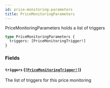 ```yaml
---
id: price-monitoring-parameters
title: PriceMonitoringParameters
---
```


PriceMonitoringParameters holds a list of triggers

```graphql
type PriceMonitoringParameters {
  triggers: [PriceMonitoringTrigger!]
}
```

### Fields

#### `triggers` ([`[PriceMonitoringTrigger!]`](/docs/graphql/objects/price-monitoring-trigger))

The list of triggers for this price monitoring
